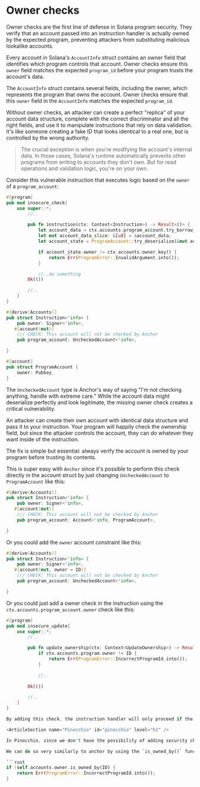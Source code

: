 
# Owner checks

Owner checks are the first line of defense in Solana program security. They verify that an account passed into an instruction handler is actually owned by the expected program, preventing attackers from substituting malicious lookalike accounts.

Every account in Solana's `AccountInfo` struct contains an owner field that identifies which program controls that account. Owner checks ensure this `owner` field matches the expected `program_id` before your program trusts the account's data.

The `AccountInfo` struct contains several fields, including the owner, which represents the program that owns the account. Owner checks ensure that this `owner` field in the `AccountInfo` matches the expected `program_id`.

Without owner checks, an attacker can create a perfect "replica" of your account data structure, complete with the correct discriminator and all the right fields, and use it to manipulate instructions that rely on data validation. It's like someone creating a fake ID that looks identical to a real one, but is controlled by the wrong authority.

> The crucial exception is when you're modifying the account's internal data. In those cases, Solana's runtime automatically prevents other programs from writing to accounts they don't own. But for read operations and validation logic, you're on your own.

<ArticleSection name="Anchor" id="anchor" level="h2" />

Consider this vulnerable instruction that executes logic based on the `owner` of a `program_account`:

```rust
#[program]
pub mod insecure_check{
    use super::*;
        //..

        pub fn instruction(ctx: Context<Instruction>) -> Result<()> {
            let account_data = ctx.accounts.program_account.try_borrow_data()?;
            let mut account_data_slice: &[u8] = &account_data;
            let account_state = ProgramAccount::try_deserialize(&mut account_data_slice)?;

            if account_state.owner != ctx.accounts.owner.key() {
                return Err(ProgramError::InvalidArgument.into());
            }

            //..do something
        Ok(())

        //..
    }
}

#[derive(Accounts)]
pub struct Instruction<'info> {
    pub owner: Signer<'info>,
   #[account(mut)]
    /// CHECK: This account will not be checked by Anchor
    pub program_account: UncheckedAccount<'info>,

}

#[account]
pub struct ProgramAccount {
    owner: Pubkey,
}
```

The `UncheckedAccount` type is Anchor's way of saying "I'm not checking anything, handle with extreme care." While the account data might deserialize perfectly and look legitimate, the missing owner check creates a critical vulnerability.

An attacker can create their own account with identical data structure and pass it to your instruction. Your program will happily check the ownership field, but since the attacker controls the account, they can do whatever they want inside of the instruction.

The fix is simple but essential: always verify the account is owned by your program before trusting its contents.

This is super easy with `Anchor` since it's possible to perform this check directly in the account struct by just changing `UncheckedAccount` to `ProgramAccount` like this:

```rust
#[derive(Accounts)]
pub struct Instruction<'info> {
    pub owner: Signer<'info>,
   #[account(mut)]
    /// CHECK: This account will not be checked by Anchor
    pub program_account: Account<'info, ProgramAccount>,

}
```

Or you could add the `owner` account constraint like this:

```rust
#[derive(Accounts)]
pub struct Instruction<'info> {
    pub owner: Signer<'info>,
   #[account(mut, owner = ID)]
    /// CHECK: This account will not be checked by Anchor
    pub program_account: UncheckedAccount<'info>,

}
```

Or you could just add a owner check in the instruction using the `ctx.accounts.program_account.owner` check like this:

```rust
#[program]
pub mod insecure_update{
    use super::*;
        //..

        pub fn update_ownership(ctx: Context<UpdateOwnership>) -> Result<()> {
            if ctx.accounts.program.owner != ID {
                return Err(ProgramError::IncorrectProgramId.into());
            }
            
            //..

        Ok(())

        //..
    }
}

By adding this check, the instruction handler will only proceed if the account has the correct `program_id`. If the account is not owned by our program, the transaction will fail.

<ArticleSection name="Pinocchio" id="pinocchio" level="h2" />

In Pinocchio, since we don't have the possibility of adding security checks directly inside of the account struct, we are forced to do so in the instruction logic. 

We can do so very similarly to anchor by using the `is_owned_by()` function like this:

```rust
if !self.accounts.owner.is_owned_by(ID) {
    return Err(ProgramError::IncorrectProgramId.into());
}
```





